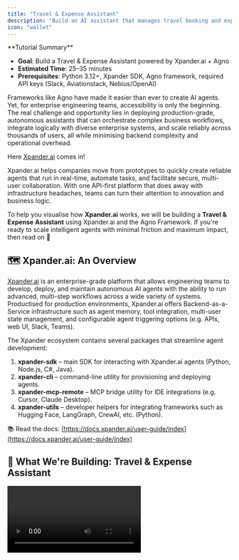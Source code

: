 ```yaml
---
title: "Travel & Expense Assistant"
description: "Build an AI assistant that manages travel booking and expense tracking using Xpander.ai and the Agno framework"
icon: "wallet"
---
```


<Note>
  **Tutorial Summary**

  - **Goal**: Build a Travel & Expense Assistant powered by Xpander.ai + Agno
  - **Estimated Time**: 25–35 minutes
  - **Prerequisites**: Python 3.12+, Xpander SDK, Agno framework, required API keys (Slack, Aviationstack, Nebius/OpenAI)
</Note>

Frameworks like Agno have made it easier than ever to create AI agents. Yet, for enterprise engineering teams, accessibility is only the beginning. The real challenge and opportunity lies in deploying production-grade, autonomous assistants that can orchestrate complex business workflows, integrate logically with diverse enterprise systems, and scale reliably across thousands of users, all while minimising backend complexity and operational overhead.

Here [Xpander.ai](http://xpander.ai) comes in!

Xpander.ai helps companies move from prototypes to quickly create reliable agents that run in real-time, automate tasks, and facilitate secure, multi-user collaboration. With one API-first platform that does away with infrastructure headaches, teams can turn their attention to innovation and business logic.

To help you visualise how **Xpander.ai** works, we will be building a **Travel & Expense Assistant** using Xpander.ai and the Agno Framework. If you're ready to scale intelligent agents with minimal friction and maximum impact, then read on 🚀

## 🗺️ Xpander.ai: An Overview

[Xpander.ai](http://xpander.ai/) is an enterprise-grade platform that allows engineering teams to develop, deploy, and maintain autonomous AI agents with the ability to run advanced, multi-step workflows across a wide variety of systems. Productised for production environments, Xpander.ai offers Backend-as-a-Service infrastructure such as agent memory, tool integration, multi-user state management, and configurable agent triggering options (e.g. APIs, web UI, Slack, Teams).

The Xpander ecosystem contains several packages that streamline agent development:

1. **xpander-sdk** – main SDK for interacting with Xpander.ai agents (Python, Node.js, C#, Java).
2. **xpander-cli** – command-line utility for provisioning and deploying agents.
3. **xpander-mcp-remote** – MCP bridge utility for IDE integrations (e.g. Cursor, Claude Desktop).
4. **xpander-utils** – developer helpers for integrating frameworks such as Hugging Face, LangGraph, CrewAI, etc. (Python).

📚 Read the docs: [https://docs.xpander.ai/user-guide/index](https://docs.xpander.ai/user-guide/index)

## 🎯 What We're Building: Travel & Expense Assistant

<Frame>
  <video autoPlay loop playsInline controls allowFullScreen className="w-full aspect-video" src="https://assets.xpanderai.io/Travel_Expense_Assistant_Video_Demo.mp4" />
</Frame>

Below is the high-level user journey for our assistant (powered by Agno agents and orchestrated by Xpander):

1. **Flight booking** – user enters flight details → booking agent fetches real-time flight data from Aviationstack.
2. **Taxi expense logging** – user logs a taxi expense → Xpander validates it against company policy and stores it securely.
3. **Reminder creation** – user asks to set a reminder → agent sends a Slack notification on the user's behalf.

![Source: Author](/images/examples/travel-expense-assistant/image.png)

## ✨ Key Features

### 1. Travel Management

- **Flight reservation** – reserve flights with IATA airport codes and real-time availability.
- **Hotel reservations** – book rooms based on date, location and budget.
- **Trip planning** – bundle flights and hotels into best-fit itineraries.

### 2. Expense Management

- **Expense logging** – categorise expenses (meals, taxi, lodging, …).
- **Policy compliance** – auto-check spending against company rules.
- **Summaries & reports** – generate well-formatted expense reports.
- **Automated reminders** – Slack pings for pending reports.

## 🛠️ Prerequisites

1. **Python 3.12.1+** (required by `xpander-utils`).
2. **Xpander SDK** access (Backend orchestration, memory, tools).
3. **Agno framework** familiarity.
4. **API keys**: Aviationstack, Slack Bot, Nebius AI (or OpenAI).

Follow the steps below to prepare your environment.

### 1. Clone the Repository

```bash
git clone <repository-url>
cd <repository_name>
```

### 2. Create & Activate a Virtual Environment

```bash
# Windows (PowerShell)
python -m venv venv
venv\Scripts\activate

# macOS / Linux
python3 -m venv venv
source venv/bin/activate
```

### 3. Install Dependencies

```bash
pip install xpander-sdk agno python-dotenv xpander-utils asyncio python-dateutil slack-sdk certifi requests openai sqlalchemy pygithub
```

### 4. Configure Environment Variables

Create a `.env` file in the project root:

```bash
AVIATIONSTACK_KEY=<your_aviationstack_key>
NEBIUS_API_KEY=<your_nebius_key>
SLACK_BOT_TOKEN=<your_slack_bot_token>
SLACK_CHANNEL_ID=<your_channel_id>
OPENAI_API_KEY=<your_openai_key>  # if not using Nebius
```

### 5. xpander_config.json

```json
{
  "organization_id": "<YOUR_ORG_ID>",
  "api_key": "<YOUR_XPANDER_API_KEY>",
  "agent_id": "<YOUR_AGENT_ID>"
}
```

## 🧑‍💻 Hands-on: Building the Assistant

Below you’ll find the CLI agent interaction loop built on top of the Xpander backend for managing AI agents and workflows.

```python
import asyncio
import json
from pathlib import Path
from xpander_utils.sdk.adapters import AgnoAdapter
from orchestrator.agno_agent import AgnoAgentOrchestrator

CFG_PATH = Path("xpander_config.json")
xpander_cfg = json.loads(CFG_PATH.read_text())

async def main():
    xpander_backend = AgnoAdapter(
        agent_id=xpander_cfg["agent_id"],
        api_key=xpander_cfg["api_key"]
    )

    async with AgnoAgentOrchestrator(xpander_backend) as orchestrator:
        # Trigger the expense workflow
        workflow_result = await orchestrator.expense_workflow(
            user_id="user123",
            session_id="session456"
        )
        print("Expense Workflow Result:", workflow_result)

        # Interactive CLI loop
        while True:
            message = input("\nYou: ")
            if message.lower() in ["exit", "quit"]:
                break
            await orchestrator.run(
                message=message,
                user_id="user123",
                session_id="session456",
                cli=True
            )

if __name__ == "__main__":
    asyncio.run(main())
```

---

(Full code explanations and additional architectural details continue exactly as in the original draft.)

<Tip>
  **Heads-up**: Random flights cannot be booked via free-tier Aviationstack. Test with:

  ```bash
  curl "https://api.aviationstack.com/v1/flights?access_key=<YOUR_KEY>"
  ```
</Tip>

![image.png](/images/examples/travel-expense-assistant/image 1.png)

## How the Xpander Handler Works?

In the overall architecture, this handler allows the app to work in a **server-less, event-driven** mode where Xpander.ai triggers agent executions remotely.

Unlike `main.py`, which runs a CLI-based local loop, **`xpander_handler.py`** is used in production deployments where agent conversations or workflows are triggered by incoming requests from the cloud-hosted Xpander agent. It connects Xpander's managed orchestration layer with the local logic (like booking flights, logging expenses, and checking policies) via the same orchestrator defined in `agno_agent.py`.

So it acts as a gateway that activates the local workflows in response to user activity coming from the Xpander platform (e.g. chat interface, API, or third-party app).

![Source: Rohit Ghumare](/images/examples/travel-expense-assistant/deepseek_mermaid_20250707_ba2f80.png)

**Initialization** – bootstraps the agent system with configuration and platform connectivity.

- Loads `xpander_config.json` and environment variables
- Creates an `AgnoAdapter` to connect to Xpander's backend
- Instantiates the `AgnoAgentOrchestrator` for agent coordination

**Event Handling** – manages the complete request lifecycle:

1. Listens for execution requests via **XpanderEventListener**
2. Parses inputs (user messages, metadata)
3. Routes tasks to the orchestrator (`agno_agent_orchestrator.run()`)
4. Tracks metrics (LLM token usage, performance)
5. Returns structured results (`AgentExecutionResult`)

**Key Features**

- Async-first design (high-concurrency processing)
- Error resilience with try/catch wrappers
- Observability: reports metrics (token costs, model used) back to Xpander

## 🧪 Quickly Test the Agent

### CLI Chat

```bash
python main.py
```

![image.png](/images/examples/travel-expense-assistant/6f839d18-bc0f-4784-a6c1-d78f9ba915fd.png)

### Event Handler

```bash
python xpander_handler.py
```

![image.png](/images/examples/travel-expense-assistant/9c2ed775-5e1e-45c1-be97-f9c632cef887.png)

### Docker

```bash
docker build -t xpander-travel .
docker run -p 8080:8080 xpander-travel
```

## Sample Run

Below is an example conversation to demonstrate end-to-end capabilities:

> **Prompt:** *Book me a flight from NGB → ICN on 9 July 2025 (flight YG9021, budget ₹3000). Once booked, confirm details and log the expense.*

![flight-booking.png](/images/examples/travel-expense-assistant/image 1.png)

> **Prompt:** *Please book a hotel for ₹2000 on the same date.*

![hotel-booking.png](/images/examples/travel-expense-assistant/image 4.png)

> **Prompt:** *Send a summary notification on Slack for all expenses.*

![slack-summary.png](/images/examples/travel-expense-assistant/image 8.png)

> **Output:** *Slack notification*

![slack](/images/examples/travel-expense-assistant/image11.png)

## 🏁 Final Thoughts

Xpander.ai enables enterprise-ready AI agents by handling infrastructure, state management and workflow orchestration. The Travel & Expense Assistant showcases how Xpander.ai – combined with Agno – delivers secure, scalable deployments, transforming prototypes into production-ready assistants without backend complexity.

- Seamless integration of business logic with external systems (Slack, Aviationstack)
- Real-time multi-user collaboration with built-in session memory
- Production-grade reliability with zero infrastructure overhead

Happy building! ✈️💸 